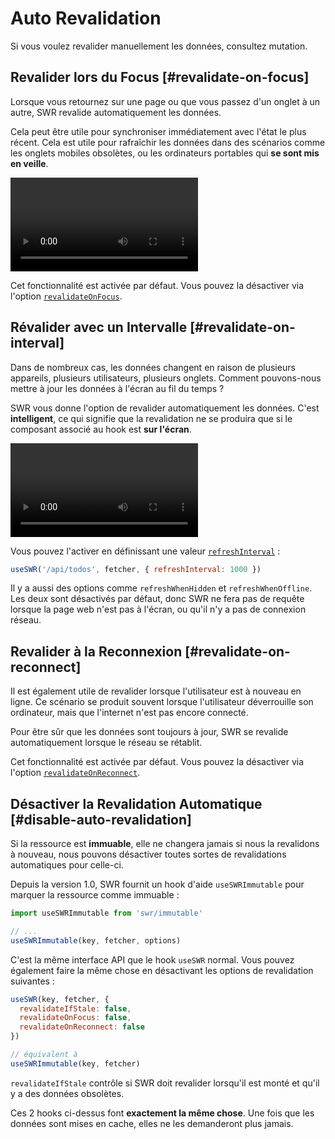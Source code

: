 
# Auto Revalidation

<Callout>
  Si vous voulez revalider manuellement les données, consultez <Link href="/docs/mutation">mutation</Link>.
</Callout>

## Revalider lors du Focus [#revalidate-on-focus]

Lorsque vous retournez sur une page ou que vous passez d'un onglet à un autre, SWR revalide automatiquement les données.

Cela peut être utile pour synchroniser immédiatement avec l'état le plus récent. Cela est utile pour rafraîchir les données dans des scénarios comme les onglets mobiles obsolètes, ou les ordinateurs portables qui **se sont mis en veille**.

<Bleed>
  <Video
    src="https://raw.githubusercontent.com/vercel/swr-site/master/.github/videos/focus-revalidate.mp4"
    caption="Video: Utilisation la revalidation pour synchroniser automatiquement l'état de connexion entre les pages."
    ratio={307/768}
    className="mx-8 2xl:mx-24"
/>
</Bleed>

Cet fonctionnalité est activée par défaut. Vous pouvez la désactiver via l'option [`revalidateOnFocus`](/docs/api).

## Révalider avec un Intervalle [#revalidate-on-interval]

Dans de nombreux cas, les données changent en raison de plusieurs appareils, plusieurs utilisateurs, plusieurs onglets. Comment pouvons-nous mettre à jour les données à l'écran au fil du temps ?

SWR vous donne l'option de revalider automatiquement les données. C'est **intelligent**, ce qui signifie que la revalidation ne se produira que si le composant associé au hook est **sur l'écran**.

<Bleed>
  <Video
    src="https://raw.githubusercontent.com/vercel/swr-site/master/.github/videos/refetch-interval.mp4"
    caption="Video: lorsq'un utilisateur effectue une modification, toutes les sessions restituent les même données."
    ratio={307/768}
    className="mx-8 2xl:mx-24"
  />
</Bleed>

Vous pouvez l'activer en définissant une valeur [`refreshInterval`](/docs/api) :

```js
useSWR('/api/todos', fetcher, { refreshInterval: 1000 })
```

Il y a aussi des options comme `refreshWhenHidden` et `refreshWhenOffline`. Les deux sont désactivés par défaut, donc SWR ne fera pas de requête lorsque la page web n'est pas à l'écran, ou qu'il n'y a pas de connexion réseau.

## Revalider à la Reconnexion [#revalidate-on-reconnect]

Il est également utile de revalider lorsque l'utilisateur est à nouveau en ligne. Ce scénario se produit souvent lorsque l'utilisateur déverrouille son ordinateur, mais que l'internet n'est pas encore connecté.

Pour être sûr que les données sont toujours à jour, SWR se revalide automatiquement lorsque le réseau se rétablit.

Cet fonctionnalité est activée par défaut. Vous pouvez la désactiver via l'option [`revalidateOnReconnect`](/docs/api).

## Désactiver la Revalidation Automatique [#disable-auto-revalidation]

Si la ressource est **immuable**, elle ne changera jamais si nous la revalidons à nouveau, nous pouvons désactiver toutes sortes de revalidations automatiques pour celle-ci.

Depuis la version 1.0, SWR fournit un hook d'aide `useSWRImmutable` pour marquer la ressource comme immuable :

```js
import useSWRImmutable from 'swr/immutable'

// ...
useSWRImmutable(key, fetcher, options)
```

C'est la même interface API que le hook `useSWR` normal. Vous pouvez également faire la même chose en désactivant les options de revalidation suivantes :

```js
useSWR(key, fetcher, {
  revalidateIfStale: false,
  revalidateOnFocus: false,
  revalidateOnReconnect: false
})

// équivalent à
useSWRImmutable(key, fetcher)
```

`revalidateIfStale` contrôle si SWR doit revalider lorsqu'il est monté et qu'il y a des données obsolètes.

Ces 2 hooks ci-dessus font **exactement la même chose**. Une fois que les données sont mises en cache, elles ne les demanderont plus jamais.
